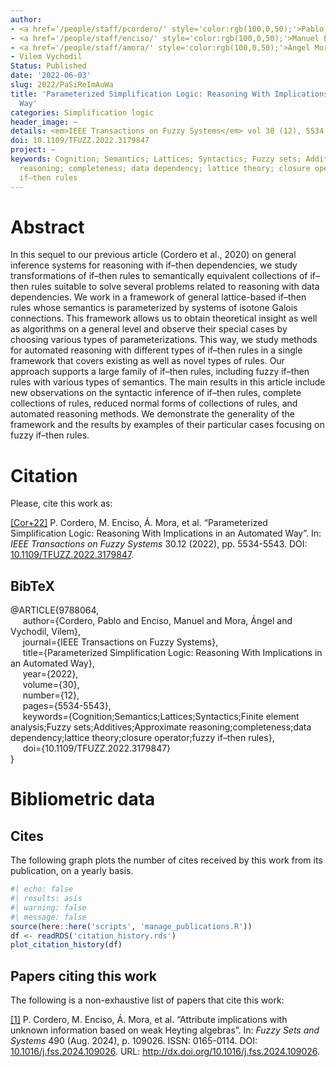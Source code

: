 ```yaml
---
author:
- <a href='/people/staff/pcordero/' style='color:rgb(100,0,50);'>Pablo Cordero</a>
- <a href='/people/staff/enciso/' style='color:rgb(100,0,50);'>Manuel Enciso</a>
- <a href='/people/staff/amora/' style='color:rgb(100,0,50);'>Ángel Mora</a>
- Vilem Vychodil
Status: Published
date: '2022-06-03'
slug: 2022/PaSiReImAuWa
title: 'Parameterized Simplification Logic: Reasoning With Implications in an Automated
  Way'
categories: Simplification logic
header_image: ~
details: <em>IEEE Transactions on Fuzzy Systems</em> vol 30 (12), 5534 - 5543
doi: 10.1109/TFUZZ.2022.3179847
project: ~
keywords: Cognition; Semantics; Lattices; Syntactics; Fuzzy sets; Additives; Approximate
  reasoning; completeness; data dependency; lattice theory; closure operator; fuzzy
  if–then rules
---
```



# Abstract

In this sequel to our previous article (Cordero et al., 2020) on general inference systems for reasoning with if–then dependencies, we study transformations of if–then rules to semantically equivalent collections of if–then rules suitable to solve several problems related to reasoning with data dependencies. We work in a framework of general lattice-based if–then rules whose semantics is parameterized by systems of isotone Galois connections. This framework allows us to obtain theoretical insight as well as algorithms on a general level and observe their special cases by choosing various types of parameterizations. This way, we study methods for automated reasoning with different types of if–then rules in a single framework that covers existing as well as novel types of rules. Our approach supports a large family of if–then rules, including fuzzy if–then rules with various types of semantics. The main results in this article include new observations on the syntactic inference of if–then rules, complete collections of rules, reduced normal forms of collections of rules, and automated reasoning methods. We demonstrate the generality of the framework and the results by examples of their particular cases focusing on fuzzy if–then rules.











# Citation
Please, cite this work as:


<a name=bib-9788064></a>[[Cor+22]](#cite-9788064) P. Cordero, M. Enciso, Á. Mora, et al. “Parameterized Simplification Logic: Reasoning With Implications in an Automated Way”. In: _IEEE Transactions on Fuzzy Systems_ 30.12 (2022), pp. 5534-5543. DOI: [10.1109/TFUZZ.2022.3179847](https://doi.org/10.1109%2FTFUZZ.2022.3179847).

::: {.callout-note appearance="minimal" collapse=true}

## BibTeX

@ARTICLE{9788064,<br>&nbsp;&nbsp;&nbsp;&nbsp;  author={Cordero, Pablo and Enciso, Manuel and Mora, Ángel and Vychodil, Vilem},<br>&nbsp;&nbsp;&nbsp;&nbsp;  journal={IEEE Transactions on Fuzzy Systems}, <br>&nbsp;&nbsp;&nbsp;&nbsp;  title={Parameterized Simplification Logic: Reasoning With Implications in an Automated Way}, <br>&nbsp;&nbsp;&nbsp;&nbsp;  year={2022},<br>&nbsp;&nbsp;&nbsp;&nbsp;  volume={30},<br>&nbsp;&nbsp;&nbsp;&nbsp;  number={12},<br>&nbsp;&nbsp;&nbsp;&nbsp;  pages={5534-5543},<br>&nbsp;&nbsp;&nbsp;&nbsp;  keywords={Cognition;Semantics;Lattices;Syntactics;Finite element analysis;Fuzzy sets;Additives;Approximate reasoning;completeness;data dependency;lattice theory;closure operator;fuzzy if–then rules},<br>&nbsp;&nbsp;&nbsp;&nbsp;  doi={10.1109/TFUZZ.2022.3179847}<br>}

:::



# Bibliometric data

## Cites

The following graph plots the number of cites received by this work from its publication, on a yearly basis.

```r
#| echo: false
#| results: asis
#| warning: false
#| message: false
source(here::here('scripts', 'manage_publications.R'))
df <- readRDS('citation_history.rds')
plot_citation_history(df)
```



## Papers citing this work

The following is a non-exhaustive list of papers that cite this work:


<a name=bib-Cordero_2024></a>[[1]](#cite-Cordero_2024) P. Cordero, M. Enciso, Á. Mora, et al. “Attribute implications with unknown information based on weak Heyting algebras”. In: _Fuzzy Sets and Systems_ 490 (Aug. 2024), p. 109026. ISSN: 0165-0114. DOI: [10.1016/j.fss.2024.109026](https://doi.org/10.1016%2Fj.fss.2024.109026). URL: [http://dx.doi.org/10.1016/j.fss.2024.109026](http://dx.doi.org/10.1016/j.fss.2024.109026).


